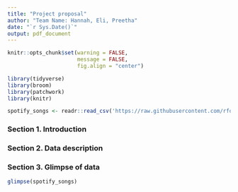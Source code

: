```yaml
---
title: "Project proposal"
author: "Team Name: Hannah, Eli, Preetha"
date: "`r Sys.Date()`"
output: pdf_document
---
```


```r
knitr::opts_chunk$set(warning = FALSE, 
                      message = FALSE, 
                      fig.align = "center")
```

```r
library(tidyverse)
library(broom)
library(patchwork)
library(knitr)
```

```r
spotify_songs <- readr::read_csv('https://raw.githubusercontent.com/rfordatascience/tidytuesday/master/data/2020/2020-01-21/spotify_songs.csv')
```

### Section 1. Introduction

### Section 2. Data description

### Section 3. Glimpse of data 
```r
glimpse(spotify_songs)
```


